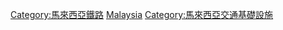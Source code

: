 [[Category:馬來西亞鐵路|Category:馬來西亞鐵路]]
[[Category:各國鐵路基礎設施|Malaysia]]
[[Category:馬來西亞交通基礎設施|Category:馬來西亞交通基礎設施]]